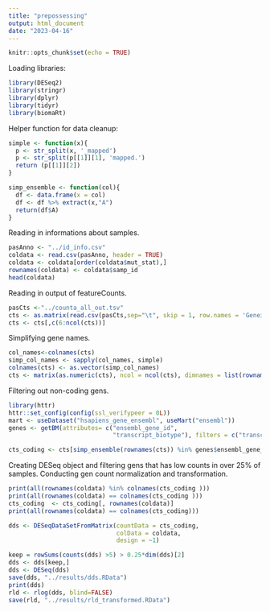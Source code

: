 ```yaml
---
title: "prepossessing"
output: html_document
date: "2023-04-16"
---
```


```r
knitr::opts_chunk$set(echo = TRUE)
```

Loading libraries:

```r
library(DESeq2)
library(stringr)
library(dplyr)
library(tidyr)
library(biomaRt)
```

Helper function for data cleanup:

```r
simple <- function(x){
  p <- str_split(x, '_mapped')
  p <- str_split(p[[1]][1], 'mapped.')
  return (p[[1]][2])
}

simp_ensemble <- function(col){
  df <- data.frame(x = col)
  df <- df %>% extract(x,"A")
  return(df$A)
}
```

Reading in informations about samples.

```r
pasAnno <- "../id_info.csv"
coldata <- read.csv(pasAnno, header = TRUE)
coldata <- coldata[order(coldata$mut_stat),]
rownames(coldata) <- coldata$samp_id
head(coldata)
```

Reading in output of featureCounts.

```r
pasCts <-"../counta_all_out.tsv"
cts <- as.matrix(read.csv(pasCts,sep="\t", skip = 1, row.names = 'Geneid'))
cts <- cts[,c(6:ncol(cts))]
```

Simplifying gene names.

```r
col_names<-colnames(cts)
simp_col_names <- sapply(col_names, simple)
colnames(cts) <- as.vector(simp_col_names)
cts <- matrix(as.numeric(cts), ncol = ncol(cts), dimnames = list(rownames(cts), colnames(cts)))
```

Filtering out non-coding gens.

```r
library(httr)
httr::set_config(config(ssl_verifypeer = 0L))
mart <- useDataset("hsapiens_gene_ensembl", useMart("ensembl"))
genes <- getBM(attributes= c("ensembl_gene_id",
                             "transcript_biotype"), filters = c("transcript_biotype"), values = list("protein_coding"), mart= mart)

cts_coding <- cts[simp_ensemble(rownames(cts)) %in% genes$ensembl_gene_id,]
```

Creating DESeq object and filtering gens that has low counts in over 25% of samples. Conducting gen count normalization and transformation. 

```r
print(all(rownames(coldata) %in% colnames(cts_coding )))
print(all(rownames(coldata) == colnames(cts_coding )))
cts_coding  <- cts_coding[, rownames(coldata)]
print(all(rownames(coldata) == colnames(cts_coding)))

dds <- DESeqDataSetFromMatrix(countData = cts_coding,
                              colData = coldata,
                              design = ~1)

keep = rowSums(counts(dds) >5) > 0.25*dim(dds)[2]
dds <- dds[keep,]
dds <- DESeq(dds)
save(dds, "../results/dds.RData")
print(dds)
rld <- rlog(dds, blind=FALSE)
save(rld, "../results/rld_transformed.RData")
```

